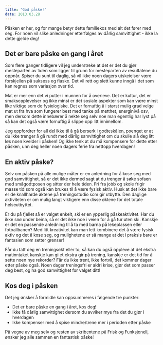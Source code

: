 ```yaml
---
title: "God påske!"
date: 2013.03.28
---
```


Påsken er her, og for mange betyr dette familiekos med alt det fører med seg. For noen vil slike anledninger etterfølges av dårlig samvittighet - ikke la dette gjelde deg!

## Det er bare påske en gang i året

Som flere ganger tidligere vil jeg understreke at det er det du gjør mesteparten av tiden som ligger til grunn for mesteparten av resultatene du oppnår. Spiser du sunt til daglig, så vil ikke noen dagers utskeielser være forskjellen på suksess og fiasko. Det vil rett og slett kunne inngå i det som kan regnes som variasjon over tid.

Mat er mer enn det vi putter i munnen for å overleve. Det er kultur, det er smaksopplevelser og ikke minst er det sosiale aspekter som kan være minst like viktige som de fysiologiske. Det er fornuftig å i størst mulig grad velge mat ut fra hva som fungerer best med tanke på metthet, energinivå osv, men dersom dette innebærer å nekte seg selv noe man egentlig har lyst på så kan det også være fornuftig å slippe opp litt innimellom.

Jeg oppfordrer for all del ikke til å gå berserk i godteskålen, poenget er at du ikke trenger å gå rundt med dårlig samvittighet om du skulle slå deg litt løs noen kvelder i påsken! Og ikke tenk at du må kompensere for dette etter påsken, unn deg heller noen dagers ferie fra nettopp hverdagen!

## En aktiv påske?

Selv om påsken på alle mulige måter er en anledning for å kose seg med god samvittighet, så er det ikke dermed sagt at du trenger å søke sofaen med smågodtposen og sitter der hele tiden. Fri fra jobb og skole frigir masse tid som også kan brukes til å være fysisk aktiv. Husk at det ikke bare er de knallharde øktene på treningsstudio som gir utbytte. Den daglige aktiviteten er om mulig langt viktigere enn disse øktene for det totale helseutbyttet.

Er du på fjellet så er valget enkelt, ski er en ypperlig påskeaktivitet. Har du ikke snø under beina, så er det ikke noe i veien for å gå tur uten ski. Kanskje er det en passende anledning til å ta med barna på lekeplassen eller fotballbanen? Med litt kreativitet kan man lett kombinere det å være fysisk aktiv og det å kose seg, og mulighetene er så mange at det i praksis bare er fantasien som setter grenser!

Får du tatt deg en treningsøkt eller to, så kan du også oppleve at det ekstra matinntaket kanskje kan gi et ekstra gir på trening, kanskje er det tid for å sette noen nye rekorder? Får du ikke trent, ikke fortvil, det kommer dager etter påske også. Noen dager treningsfri er aldri krise, gjør det som passer deg best, og ha god samvittighet for valget ditt!

## Kos deg i påsken

Det jeg ønsker å formidle kan oppsummeres i følgende tre punkter:

-   Det er bare påske en gang i året, kos deg!
-   Ikke få dårlig samvittighet dersom du avviker mye fra det du gjør i hverdagen
-   Ikke kompenser med å spise mindre/trene mer i perioden etter påske

På vegne av meg selv og resten av skribentene på Frisk og Funksjonell, ønsker jeg alle sammen en fantastisk påske!